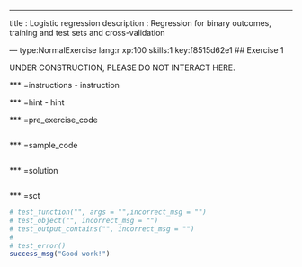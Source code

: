 ---
title       : Logistic regression
description : Regression for binary outcomes, training and test sets and cross-validation

--- type:NormalExercise lang:r xp:100 skills:1 key:f8515d62e1
## Exercise 1

UNDER CONSTRUCTION, PLEASE DO NOT INTERACT HERE.

*** =instructions
- instruction

*** =hint
- hint

*** =pre_exercise_code
```r

```

*** =sample_code
```r

```

*** =solution
```r

```

*** =sct
```r

# test_function("", args = "",incorrect_msg = "")
# test_object("", incorrect_msg = "")
# test_output_contains("", incorrect_msg = "")
# 
# test_error()
success_msg("Good work!")
```
